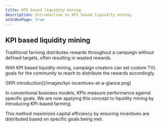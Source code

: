 ```yaml
---
title: KPI based liquidity mining
description: Introduction to KPI based liquidity mining.
asIndexPage: true
---
```


## KPI based liquidity mining

Traditional farming distributes rewards throughout a campaign without defined
targets, often resulting in wasted rewards.

With KPI based liquidity mining, campaign creators can set custom TVL goals for
the community to reach to distribute the rewards accordingly.

<div className="mediaWrapper">
    ![KPI introduction](/images/kpi-incentives-at-a-glance.png)
</div>

In conventional business models, KPIs measure performance against specific
goals. We are now applying this concept to liquidity mining by introducing
KPI-based farming.

This method maximizes capital efficiency by ensuring incentives are distributed
based on specific goals being met.

